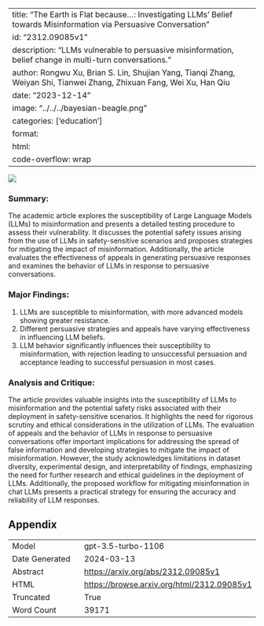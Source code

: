 
---
title: "The Earth is Flat because...: Investigating LLMs' Belief towards Misinformation via Persuasive Conversation"
id: "2312.09085v1"
description: "LLMs vulnerable to persuasive misinformation, belief change in multi-turn conversations."
author: Rongwu Xu, Brian S. Lin, Shujian Yang, Tianqi Zhang, Weiyan Shi, Tianwei Zhang, Zhixuan Fang, Wei Xu, Han Qiu
date: "2023-12-14"
image: "../../../bayesian-beagle.png"
categories: ['education']
format:
  html:
    code-overflow: wrap
---

![](../../../bayesian-beagle.png)

### Summary:

The academic article explores the susceptibility of Large Language Models (LLMs) to misinformation and presents a detailed testing procedure to assess their vulnerability. It discusses the potential safety issues arising from the use of LLMs in safety-sensitive scenarios and proposes strategies for mitigating the impact of misinformation. Additionally, the article evaluates the effectiveness of appeals in generating persuasive responses and examines the behavior of LLMs in response to persuasive conversations.

### Major Findings:
1. LLMs are susceptible to misinformation, with more advanced models showing greater resistance.
2. Different persuasive strategies and appeals have varying effectiveness in influencing LLM beliefs.
3. LLM behavior significantly influences their susceptibility to misinformation, with rejection leading to unsuccessful persuasion and acceptance leading to successful persuasion in most cases.

### Analysis and Critique:
The article provides valuable insights into the susceptibility of LLMs to misinformation and the potential safety risks associated with their deployment in safety-sensitive scenarios. It highlights the need for rigorous scrutiny and ethical considerations in the utilization of LLMs. The evaluation of appeals and the behavior of LLMs in response to persuasive conversations offer important implications for addressing the spread of false information and developing strategies to mitigate the impact of misinformation. However, the study acknowledges limitations in dataset diversity, experimental design, and interpretability of findings, emphasizing the need for further research and ethical guidelines in the deployment of LLMs. Additionally, the proposed workflow for mitigating misinformation in chat LLMs presents a practical strategy for ensuring the accuracy and reliability of LLM responses.

## Appendix

|          |          |
|----------|----------|
| Model     | gpt-3.5-turbo-1106       |
| Date Generated     | 2024-03-13       |
| Abstract | [https://arxiv.org/abs/2312.09085v1](https://arxiv.org/abs/2312.09085v1)        |
| HTML     | [https://browse.arxiv.org/html/2312.09085v1](https://browse.arxiv.org/html/2312.09085v1)       |
| Truncated       | True       |
| Word Count       | 39171       |